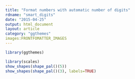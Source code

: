 ```yaml
---
title: "Format numbers with automatic number of digits"
rdname: "smart_digits"
date: "2015-04-25"
output: html_document
layout: article
category: "ggthemes"
images:FRONTFOMATTER_IMAGES
---
```


```r
library(ggthemes)
```

```r
library(scales)
show_shapes(shape_pal()(5))
show_shapes(shape_pal()(3), labels=TRUE)



```